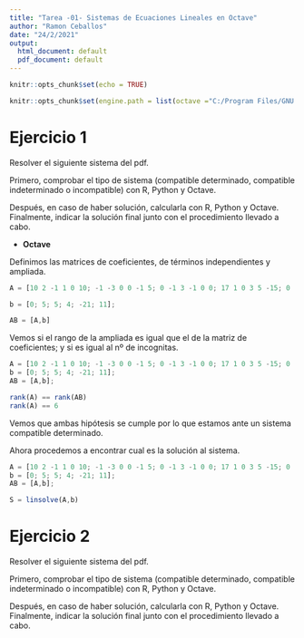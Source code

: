 ```yaml
---
title: "Tarea -01- Sistemas de Ecuaciones Lineales en Octave"
author: "Ramon Ceballos"
date: "24/2/2021"
output:
  html_document: default
  pdf_document: default
---
```


```r
knitr::opts_chunk$set(echo = TRUE)

knitr::opts_chunk$set(engine.path = list(octave ="C:/Program Files/GNU Octave/Octave-6.1.0/mingw64/bin/octave-cli-6.1.0.exe"), echo = TRUE)
```


# Ejercicio 1

Resolver el siguiente sistema del pdf.

Primero, comprobar el tipo de sistema (compatible determinado, compatible indeterminado o incompatible) con R, Python y Octave.

Después, en caso de haber solución, calcularla con R, Python y Octave. Finalmente, indicar la solución final junto con el procedimiento llevado a cabo.

- **Octave**

Definimos las matrices de coeficientes, de términos independientes y ampliada.

```octave
A = [10 2 -1 1 0 10; -1 -3 0 0 -1 5; 0 -1 3 -1 0 0; 17 1 0 3 5 -15; 0 -10 0 -5 3 0; -3 1 1 1 -2 2];

b = [0; 5; 5; 4; -21; 11];

AB = [A,b]
```

Vemos si el rango de la ampliada es igual que el de la matriz de coeficientes; y si es igual al nº de incognitas.

```octave
A = [10 2 -1 1 0 10; -1 -3 0 0 -1 5; 0 -1 3 -1 0 0; 17 1 0 3 5 -15; 0 -10 0 -5 3 0; -3 1 1 1 -2 2];
b = [0; 5; 5; 4; -21; 11];
AB = [A,b];

rank(A) == rank(AB)
rank(A) == 6
```

Vemos que ambas hipótesis se cumple por lo que estamos ante un sistema compatible determinado.

Ahora procedemos a encontrar cual es la solución al sistema.

```octave
A = [10 2 -1 1 0 10; -1 -3 0 0 -1 5; 0 -1 3 -1 0 0; 17 1 0 3 5 -15; 0 -10 0 -5 3 0; -3 1 1 1 -2 2];
b = [0; 5; 5; 4; -21; 11];
AB = [A,b];

S = linsolve(A,b)
```


# Ejercicio 2

Resolver el siguiente sistema del pdf.

Primero, comprobar el tipo de sistema (compatible determinado, compatible indeterminado o incompatible) con R, Python y Octave.

Después, en caso de haber solución, calcularla con R, Python y Octave. Finalmente, indicar la solución final junto con el procedimiento llevado a cabo.




